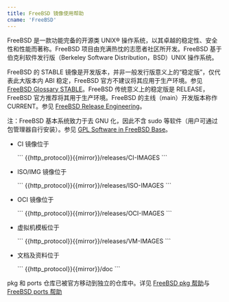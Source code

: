 ```yaml
---
title: FreeBSD 镜像使用帮助
cname: 'FreeBSD'
---
```


FreeBSD 是一款功能完备的开源类 UNIX® 操作系统，以其卓越的稳定性、安全性和性能而著称。FreeBSD 项目由充满热忱的志愿者社区所开发。FreeBSD 基于伯克利软件发行版（Berkeley Software Distribution，BSD）UNIX 操作系统。

FreeBSD 的 STABLE 镜像是开发版本，并非一般发行版意义上的“稳定版”，仅代表此大版本内 ABI 稳定，FreeBSD 官方不建议将其应用于生产环境。参见 [FreeBSD Glossary STABLE](https://wiki.freebsd.org/Glossary#STABLE)。FreeBSD 传统意义上的稳定版是 RELEASE，FreeBSD 官方推荐将其用于生产环境。FreeBSD 的主线（main）开发版本称作 CURRENT。参见 [FreeBSD Release Engineering](https://docs.freebsd.org/en/articles/freebsd-releng/)。

注：FreeBSD 基本系统致力于去 GNU 化，因此不含 sudo 等软件（用户可通过包管理器自行安装）。参见 [GPL Software in FreeBSD Base](https://wiki.freebsd.org/GPLinBase)。

- CI 镜像位于

    <CodeBlock>
    ```
    {{http_protocol}}{{mirror}}/releases/CI-IMAGES
    ```
    </CodeBlock>

- ISO/IMG 镜像位于

    <CodeBlock>
    ```
    {{http_protocol}}{{mirror}}/releases/ISO-IMAGES
    ```
    </CodeBlock>

- OCI 镜像位于

    <CodeBlock>
    ```
    {{http_protocol}}{{mirror}}/releases/OCI-IMAGES
    ```
    </CodeBlock>

- 虚拟机模板位于

    <CodeBlock>
    ```
    {{http_protocol}}{{mirror}}/releases/VM-IMAGES
    ```
    </CodeBlock>

- 文档及资料位于

    <CodeBlock>
    ```
    {{http_protocol}}{{mirror}}/doc
    ```
    </CodeBlock>

pkg 和 ports 仓库已被官方移动到独立的仓库中。详见 [FreeBSD pkg 帮助](/FreeBSD-pkg/)与 [FreeBSD ports 帮助](/FreeBSD-ports/)
